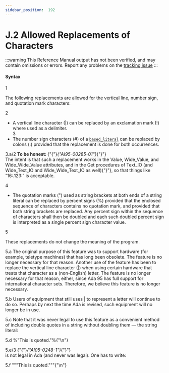 ```yaml
---
sidebar_position:  192
---
```


# J.2 Allowed Replacements of Characters

:::warning
This Reference Manual output has not been verified,
and may contain omissions or errors.
Report any problems on the [tracking issue](https://github.com/ada-lang-io/ada-lang-io/issues/20)
:::



#### Syntax

<MarginText>1</MarginText>
<p>The following replacements are allowed for the vertical line, number sign, and quotation mark characters: <br /></p>

<MarginText>2</MarginText>
<ul>
<li>A vertical line character (|) can be replaced by an exclamation mark (!) where used as a delimiter.<br /></li>
<MarginText>3</MarginText>
<li>The number sign characters (#) of a <code><a href="../AA-2/AA-2.4#S0011">based_literal</a></code> can be replaced by colons (:) provided that the replacement is done for both occurrences. <br /></li>
</ul>
<MarginText>3.a/2</MarginText>
<MarginInfo items={["AI95-00285-01"]} /><Admonition type="aarm" aarm="note" title="Note: ">
<strong>To be honest: </strong>{"{"}<em>{"AI95-00285-01"}</em>{"}"} <br />The intent is that such a replacement works in the Value, Wide_Value, and Wide_Wide_Value attributes, and in the Get procedures of Text_IO (and Wide_Text_IO and Wide_Wide_Text_IO as well){"}"}, so that things like &ldquo;16:.123:&rdquo; is acceptable. <br /></Admonition>

<MarginText>4</MarginText>
<ul>
<li>The quotation marks (") used as string brackets at both ends of a string literal can be replaced by percent signs (%) provided that the enclosed sequence of characters contains no quotation mark, and provided that both string brackets are replaced. Any percent sign within the sequence of characters shall then be doubled and each such doubled percent sign is interpreted as a single percent sign character value. <br /></li>
</ul>
<MarginText>5</MarginText>
<p>These replacements do not change the meaning of the program. <br /></p>

<MarginText>5.a</MarginText>
<Admonition type="aarm" aarm="reason" title="Reason: ">
<strong></strong>The original purpose of this feature was to support hardware (for example, teletype machines) that has long been obsolete. The feature is no longer necessary for that reason. Another use of the feature has been to replace the vertical line character (|) when using certain hardware that treats that character as a (non-English) letter. The feature is no longer necessary for that reason, either, since Ada 95 has full support for international character sets. Therefore, we believe this feature is no longer necessary.<br /></Admonition>

<MarginText>5.b</MarginText>
<Admonition type="aarm" aarm="note" title="Note: ">
Users of equipment that still uses | to represent a letter will continue to do so. Perhaps by next the time Ada is revised, such equipment will no longer be in use.<br /></Admonition>

<MarginText>5.c</MarginText>
<Admonition type="aarm" aarm="note" title="Note: ">
Note that it was never legal to use this feature as a convenient method of including double quotes in a string without doubling them &mdash; the string literal: <br /></Admonition>

<MarginText>5.d</MarginText>
<CodeBlock language="ada">
%"This is quoted."%{"\n"}

</CodeBlock>
<MarginText>5.e/3</MarginText>
<MarginInfo items={["AI05-0248-1"]} /><Admonition type="aarm" aarm="note" title="Note: ">
{"{"}<em>{"AI05-0248-1"}</em>{"}"} <br />is not legal in Ada (and never was legal). One has to write: <br /></Admonition>

<MarginText>5.f</MarginText>
<CodeBlock language="ada">
"""This is quoted."""{"\n"}

</CodeBlock>
